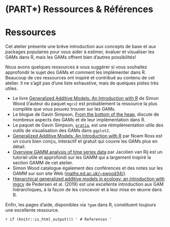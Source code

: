 # (PART\*) Ressources & Références {-}

# Ressources 

Cet atelier présente une brève introduction aux concepts de base et aux packages populaires pour vous aider à estimer, évaluer et visualiser les GAMs dans R, mais les GAMs offrent bien d'autres possibilités!

Nous avons quelques ressources à vous suggérer si vous souhaitez approfondir le sujet des GAMs et comment les implémenter dans R. Beaucoup de ces ressources ont inspiré et contribué au contenu de cet atelier. Il ne s'agit pas d'une liste exhaustive, mais de quelques pistes très utiles.

* Le livre [Generalized Additive Models: An Introduction with R](https://www.routledge.com/Generalized-Additive-Models-An-Introduction-with-R-Second-Edition/Wood/p/book/9781498728331) de Simon Wood (l'auteur du paquet `mgcv`) est probablement la ressource la plus complète que vous pouvez trouver sur les GAMs. 
* Le blogue de Gavin Simpson, [From the bottom of the heap](https://fromthebottomoftheheap.net/), discute de nombreux aspects des GAMs et de leur implémentation dans R. 
* Le paquet de Gavin Simpson, [`gratia`](https://cran.r-project.org/web/packages/gratia/index.html), est une réimplémentation utile des outils de visualisation des GAMs dans `ggplot2`.
* [Generalized Additive Models: An Introduction with R](https://noamross.github.io/gams-in-r-course/) par Noam Ross est un cours bien conçu, interactif et gratuit qui couvre les GAMs plus en détail.
* [Overview GAMM analysis of time series data](https://jacolienvanrij.com/Tutorials/GAMM.html) par Jacolien van Rij est un tutoriel utile et approfondi sur les GAMM qui a largement inspiré la section GAMM de cet atelier.
* Simon Wood catalogue également des conférences et des notes sur les GAMM sur son site Web ([maths.ed.ac.uk/~swood34/](https://www.maths.ed.ac.uk/~swood34/)).
* [Hierarchical generalized additive models in ecology: an introduction with mgcv](https://peerj.com/articles/6876/) de Pedersen et al. (2019) est une excellente introduction aux GAM hiérarchiques, à la façon de les concevoir et à leur mise en œuvre dans R.

Enfin, les pages d'aide, disponibles via `?gam` dans R, constituent toujours une excellente
ressource.

`r if (knitr::is_html_output()) '
# References
'`

